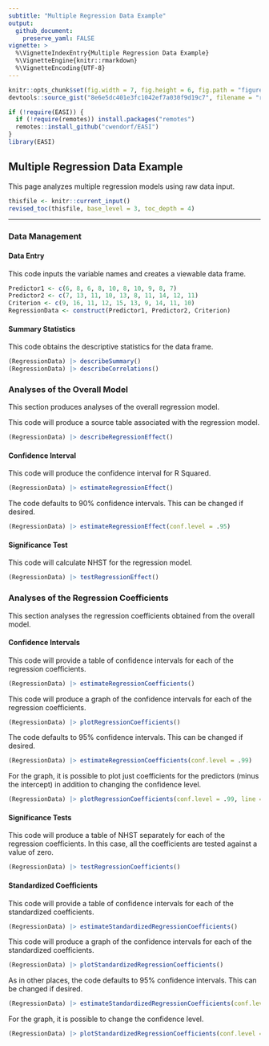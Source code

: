 ```yaml
---
subtitle: "Multiple Regression Data Example"
output:
  github_document:
    preserve_yaml: FALSE
vignette: >
  %\VignetteIndexEntry{Multiple Regression Data Example}
  %\VignetteEngine{knitr::rmarkdown}
  %\VignetteEncoding{UTF-8}
---
```


```r
knitr::opts_chunk$set(fig.width = 7, fig.height = 6, fig.path = "figures/", echo = TRUE, warning = FALSE, message = FALSE)
devtools::source_gist("8e6e5dc401e3fc1042ef7a030f9d19c7", filename = "revised_toc.R")
```

```r
if (!require(EASI)) {
  if (!require(remotes)) install.packages("remotes")
  remotes::install_github("cwendorf/EASI")
}
library(EASI)
```

## Multiple Regression Data Example

This page analyzes multiple regression models using raw data input.

```r
thisfile <- knitr::current_input()
revised_toc(thisfile, base_level = 3, toc_depth = 4)
```

---

### Data Management

#### Data Entry

This code inputs the variable names and creates a viewable data frame.
```r
Predictor1 <- c(6, 8, 6, 8, 10, 8, 10, 9, 8, 7)
Predictor2 <- c(7, 13, 11, 10, 13, 8, 11, 14, 12, 11)
Criterion <- c(9, 16, 11, 12, 15, 13, 9, 14, 11, 10)
RegressionData <- construct(Predictor1, Predictor2, Criterion)
```

#### Summary Statistics

This code obtains the descriptive statistics for the data frame.
```r
(RegressionData) |> describeSummary()
(RegressionData) |> describeCorrelations()
```

### Analyses of the Overall Model

This section produces analyses of the overall regression model.

This code will produce a source table associated with the regression model.
```r
(RegressionData) |> describeRegressionEffect()
```

#### Confidence Interval

This code will produce the confidence interval for R Squared.
```r
(RegressionData) |> estimateRegressionEffect()
```

The code defaults to 90% confidence intervals. This can be changed if desired.
```r
(RegressionData) |> estimateRegressionEffect(conf.level = .95)
```

#### Significance Test

This code will calculate NHST for the regression model.
```r
(RegressionData) |> testRegressionEffect()
```

### Analyses of the Regression Coefficients

This section analyses the regression coefficients obtained from the overall model.

#### Confidence Intervals 

This code will provide a table of confidence intervals for each of the regression coefficients.
```r
(RegressionData) |> estimateRegressionCoefficients()
```

This code will produce a graph of the confidence intervals for each of the regression coefficients.
```r
(RegressionData) |> plotRegressionCoefficients()
```

The code defaults to 95% confidence intervals. This can be changed if desired.
```r
(RegressionData) |> estimateRegressionCoefficients(conf.level = .99)
```

For the graph, it is possible to plot just coefficients for the predictors (minus the intercept) in addition to changing the confidence level.
```r
(RegressionData) |> plotRegressionCoefficients(conf.level = .99, line = 0, intercept = FALSE)
```

#### Significance Tests

This code will produce a table of NHST separately for each of the regression coefficients. In this case, all the coefficients are tested against a value of zero.
```r
(RegressionData) |> testRegressionCoefficients()
```

#### Standardized Coefficients

This code will provide a table of confidence intervals for each of the standardized coefficients.
```r
(RegressionData) |> estimateStandardizedRegressionCoefficients()
```

This code will produce a graph of the confidence intervals for each of the standardized coefficients.
```r
(RegressionData) |> plotStandardizedRegressionCoefficients()
```

As in other places, the code defaults to 95% confidence intervals. This can be changed if desired.
```r
(RegressionData) |> estimateStandardizedRegressionCoefficients(conf.level = .99)
```

For the graph, it is possible to change the confidence level.
```r
(RegressionData) |> plotStandardizedRegressionCoefficients(conf.level = .99)
```
